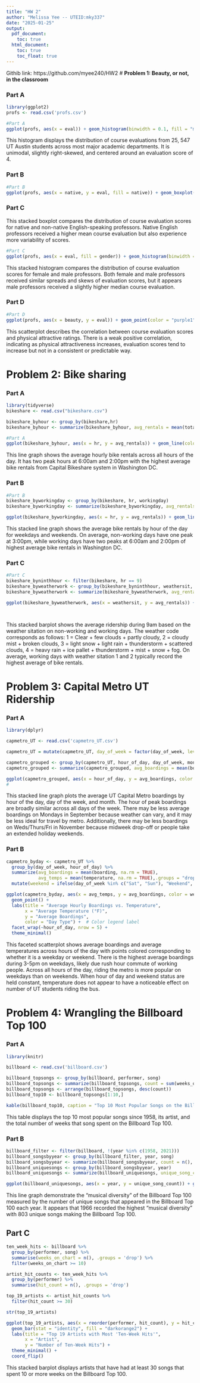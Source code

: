 ---
title: "HW 2"
author: "Melissa Yee -- UTEID:mky337"
date: "2025-01-25"
output:
  pdf_document:
    toc: true
  html_document:
    toc: true
    toc_float: true
---

Githib link: https://github.com/myee240/HW2 
# **Problem 1: Beauty, or not, in the classroom**

### **Part A**


```{r echo = FALSE}
library(ggplot2)
profs <- read.csv('profs.csv')

#Part A
ggplot(profs, aes(x = eval)) + geom_histogram(binwidth = 0.1, fill = "maroon", color = "black") + labs(title = "Distribution of Course Evaluations", x = "Course Evaluation Score (0-5)", y = "Frequency") + theme_minimal()
```

This histogram displays the distribution of course evaluations from 25, 547 UT Austin students across most major academic departments. It is unimodal, slightly right-skewed, and centered around an evaluation score of 4. 

### **Part B**

```{r echo = FALSE}
#Part B
ggplot(profs, aes(x = native, y = eval, fill = native)) + geom_boxplot() + labs(title = "Course Evaluation Scores by Native English Speaker Status", x = "Native English Speaker", y = "Course Evaluation Score") + theme_minimal()
```

### **Part C**

This stacked boxplot compares the distribution of course evaluation scores for native and non-native English-speaking professors. Native English professors received a higher mean course evaluation but also experience more variability of scores. 

```{r echo = FALSE}
#Part C
ggplot(profs, aes(x = eval, fill = gender)) + geom_histogram(binwidth = 0.1, color = "black") + labs(title = "Course Evaluation Scores by Instructor Gender", x = "Course Evaluation Score", y = "Count") + facet_wrap(~gender, nrow = 2) + scale_fill_manual(values = c("male" = "cornflowerblue", "female" = "pink")) + theme_minimal()
```

This stacked histogram compares the distribution of course evaluation scores for female and male professors. Both female and male professors received similar spreads and skews of evaluation scores, but it appears male professors received a slightly higher median course evaluation. 

### **Part D**

```{r echo = FALSE}
#Part D
ggplot(profs, aes(x = beauty, y = eval)) + geom_point(color = "purple1") + labs(title = "Course Evaluation Scores vs. Professors' Attractiveness", x = "Physical Attractiveness Rating", y = "Course Evaluation Score (0-5)") + theme_minimal()
```

This scatterplot describes the correlation between course evaluation scores and physical attractive ratings. There is a weak positive correlation, indicating as physical attractiveness increases, evaluation scores tend to increase but not in a consistent or predictable way.

# **Problem 2: Bike sharing**

### **Part A**

```{r echo = FALSE, message=FALSE, warning=FALSE}
library(tidyverse)
bikeshare <- read.csv("bikeshare.csv")

bikeshare_byhour <- group_by(bikeshare,hr)
bikeshare_byhour <- summarize(bikeshare_byhour, avg_rentals = mean(total,na.rm = TRUE),.groups = "drop")

#Part A
ggplot(bikeshare_byhour, aes(x = hr, y = avg_rentals)) + geom_line(color='darkslateblue',size=1) + labs(title = "Average Hourly Bike Rentals Across the Day", x = "Hour of Day (0-23)", y = "Average Bike Rentals") + theme_minimal()
```

This line graph shows the average hourly bike rentals across all hours of the day. It has two peak hours at 6:00am and 2:00pm with the highest average bike rentals from Capital Bikeshare system in Washington DC. 

### **Part B**


```{r echo = FALSE}
#Part B 
bikeshare_byworkingday <- group_by(bikeshare, hr, workingday)
bikeshare_byworkingday <- summarize(bikeshare_byworkingday, avg_rentals = mean(total,na.rm = TRUE),.groups = "drop")

ggplot(bikeshare_byworkingday, aes(x = hr, y = avg_rentals)) + geom_line(size=1, color='mediumvioletred') + labs(title = "Average Hourly Bike Rentals Across the Day", x = "Hour of Day (0-23)", y = "Average Bike Rentals") + facet_wrap(~workingday, nrow = 2, labeller = labeller(workingday = c("0" = "Non-Working Day", "1" = "Working Day"))) + theme_minimal()

```

This stacked line graph shows the average bike rentals by hour of the day for weekdays and weekends. On average, non-working days have one peak at 3:00pm, while working days have two peaks at 6:00am and 2:00pm of highest average bike rentals in Washington DC. 

### **Part C**

```{r echo = FALSE}

#Part C
bikeshare_byninthhour <- filter(bikeshare, hr == 9)
bikeshare_byweatherwork <- group_by(bikeshare_byninthhour, weathersit, workingday)
bikeshare_byweatherwork <- summarize(bikeshare_byweatherwork, avg_rentals = mean(total,na.rm = TRUE), .groups = "drop")

ggplot(bikeshare_byweatherwork, aes(x = weathersit, y = avg_rentals)) + geom_bar(stat = "identity", color = "black", fill = "skyblue") + labs(title = "Average Hourly Bike Rentals vs. Weather Sitation", x = "Weather Sitation", y = "Average Bike Rentals") + facet_wrap(~workingday, nrow = 1, labeller = labeller(workingday = c("0" = "Non-Working Day", "1" = "Working Day"))) + theme_minimal()




```

This stacked barplot shows the average ridership during 9am based on the weather sitation on non-working and working days. The weather code corresponds as follows: 1 = Clear + few clouds + partly cloudy, 2 = cloudy mist + broken clouds, 3 = light snow + light rain + thunderstorm + scattered clouds, 4 = heavy rain + ice pallet + thunderstorm + mist + snow + fog. On average, working days with weather sitation 1 and 2 typically record the highest average of bike rentals.


# **Problem 3: Capital Metro UT Ridership**

### **Part A**

``` {r echo = FALSE}
library(dplyr)

capmetro_UT <- read.csv('capmetro_UT.csv')

capmetro_UT = mutate(capmetro_UT, day_of_week = factor(day_of_week, levels=c("Mon", "Tue", "Wed","Thu", "Fri", "Sat", "Sun")), month = factor(month, levels=c("Sep", "Oct","Nov")))

capmetro_grouped <- group_by(capmetro_UT, hour_of_day, day_of_week, month)
capmetro_grouped <- summarize(capmetro_grouped, avg_boardings = mean(boarding,na.rm = TRUE),.groups = "drop")

ggplot(capmetro_grouped, aes(x = hour_of_day, y = avg_boardings, color = month)) + geom_line(size=1) + labs(title = "Average Hourly UT CapMetro Boardings Across the Day", x = "Hour of Day (0-23)", y = "Average Boardings", color = "Month") + facet_wrap(~day_of_week, nrow = 5) + theme_minimal()
# 

```

This stacked line graph plots the average UT Capital Metro boardings by hour of the day, day of the week, and month. The hour of peak boardings are broadly similar across all days of the week. There may be less average boardings on Mondays in September because weather can vary, and it may be less ideal for travel by metro. Additionally, there may be less boardings on Weds/Thurs/Fri in November because midweek drop-off or people take an extended holiday weekends. 

### **Part B**


``` {r echo = FALSE}
capmetro_byday <- capmetro_UT %>%
  group_by(day_of_week, hour_of_day) %>%
  summarize(avg_boardings = mean(boarding, na.rm = TRUE), 
            avg_temps = mean(temperature, na.rm = TRUE),.groups = "drop") %>%
  mutate(weekend = ifelse(day_of_week %in% c("Sat", "Sun"), "Weekend", "Weekday"))

ggplot(capmetro_byday, aes(x = avg_temps, y = avg_boardings, color = weekend)) +
  geom_point() +  
  labs(title = "Average Hourly Boardings vs. Temperature",
       x = "Average Temperature (°F)",
       y = "Average Boardings",
       color = "Day Type") +  # Color legend label
  facet_wrap(~hour_of_day, nrow = 5) + 
  theme_minimal()  


```

This faceted scatterplot shows average boardings and average temperatures across hours of the day with points colored corresponding to whether it is a weekday or weekend. There is the highest average boardings during 3-5pm on weekdays, likely due rush hour commute of working people. Across all hours of the day, riding the metro is more popular on weekdays than on weekends. When hour of day and weekend status are held constant, temperature does not appear to have a noticeable effect on number of UT students riding the bus.

# **Problem 4: Wrangling the Billboard Top 100**

### **Part A**

```{r echo = FALSE}
library(knitr)

billboard <- read.csv('billboard.csv')

billboard_topsongs <- group_by(billboard, performer, song)
billboard_topsongs <- summarize(billboard_topsongs, count = sum(weeks_on_chart),.groups = "drop")
billboard_topsongs <- arrange(billboard_topsongs, desc(count))
billboard_top10 <- billboard_topsongs[1:10,]

kable(billboard_top10, caption = "Top 10 Most Popular Songs on the Billboard Top 100")

```

This table displays the top 10 most popular songs since 1958, its artist, and the total number of weeks that song spent on the Billboard Top 100. 

### **Part B**

```{r echo = FALSE}

billboard_filter <- filter(billboard, !(year %in% c(1958, 2021)))
billboard_songsbyyear <- group_by(billboard_filter, year, song)
billboard_songsbyyear <- summarize(billboard_songsbyyear, count = n(), .groups = "drop")
billboard_uniquesongs <- group_by(billboard_songsbyyear, year)
billboard_uniquesongs <- summarize(billboard_uniquesongs, unique_song_count = n(), .groups = "drop")

ggplot(billboard_uniquesongs, aes(x = year, y = unique_song_count)) + geom_line(size=1, color='indianred4') + labs(title = "Number of Unique Songs on the Billboard Top 100 per Year", x = "Year", y = "Number of Unique Songs on Billboard Top 100") + theme_minimal()

```

This line graph demonstrate the "musical diversity" of the Billboard Top 100 measured by the number of unique songs that appeared in the Billboard Top 100 each year. It appears that 1966 recorded the highest "musical diversity" with 803 unique songs making the Billboard Top 100. 

## **Part C**

```{r echo = FALSE, message=FALSE, warnings=FALSE}

ten_week_hits <- billboard %>%
  group_by(performer, song) %>%
  summarise(weeks_on_chart = n(), .groups = 'drop') %>%
  filter(weeks_on_chart >= 10) 

artist_hit_counts <- ten_week_hits %>%
  group_by(performer) %>%
  summarise(hit_count = n(), .groups = 'drop')

top_19_artists <- artist_hit_counts %>%
  filter(hit_count >= 30)

str(top_19_artists)  

ggplot(top_19_artists, aes(x = reorder(performer, hit_count), y = hit_count)) +
  geom_bar(stat = "identity", fill = "darkorange2") +  
  labs(title = "Top 19 Artists with Most 'Ten-Week Hits'",
       x = "Artist",
       y = "Number of Ten-Week Hits") +
  theme_minimal() +
  coord_flip()  


```

This stacked barplot displays artists that have had at least 30 songs that spent 10 or more weeks on the Billboard Top 100. 
